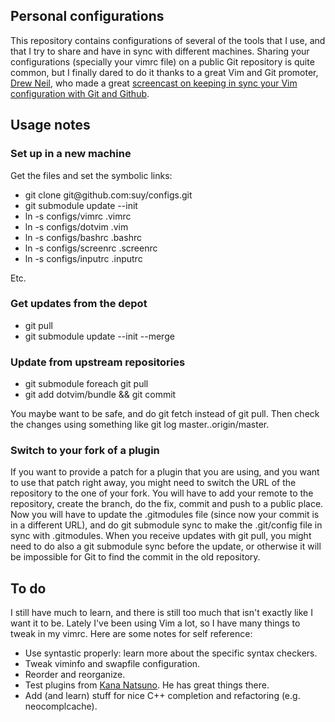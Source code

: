 ==Personal configurations==

This repository contains configurations of several of the tools that I use, and
that I try to share and have in sync with different machines. Sharing your
configurations (specially your vimrc file) on a public Git repository is quite
common, but I finally dared to do it thanks to a great Vim and Git promoter,
[http://drewneil.com/ Drew Neil], who made a great
[http://vimcasts.org/episodes/synchronizing-plugins-with-git-submodules-and-pathogen/ 
screencast on keeping in sync your Vim configuration with Git and Github].

==Usage notes==

===Set up in a new machine===

Get the files and set the symbolic links:

*git clone git@github.com:suy/configs.git
*git submodule update --init
*ln -s configs/vimrc .vimrc
*ln -s configs/dotvim .vim
*ln -s configs/bashrc .bashrc
*ln -s configs/screenrc .screenrc
*ln -s configs/inputrc .inputrc

Etc.

===Get updates from the depot===

*git pull
*git submodule update --init --merge

===Update from upstream repositories===

*git submodule foreach git pull
*git add dotvim/bundle && git commit

You maybe want to be safe, and do git fetch instead of git pull. Then check the
changes using something like git log master..origin/master.

===Switch to your fork of a plugin===

If you want to provide a patch for a plugin that you are using, and you want to
use that patch right away, you might need to switch the URL of the repository to
the one of your fork. You will have to add your remote to the repository, create
the branch, do the fix, commit and push to a public place. Now you will have to
update the .gitmodules file (since now your commit is in a different URL), and
do git submodule sync to make the .git/config file in sync with .gitmodules.
When you receive updates with git pull, you might need to do also a git
submodule sync before the update, or otherwise it will be impossible for Git to
find the commit in the old repository.

==To do==

I still have much to learn, and there is still too much that isn't exactly like
I want it to be. Lately I've been using Vim a lot, so I have many things to
tweak in my vimrc. Here are some notes for self reference:

* Use syntastic properly: learn more about the specific syntax checkers.
* Tweak viminfo and swapfile configuration.
* Reorder and reorganize.
* Test plugins from [https://github.com/kana Kana Natsuno]. He has great things there.
* Add (and learn) stuff for nice C++ completion and refactoring (e.g. neocomplcache).

